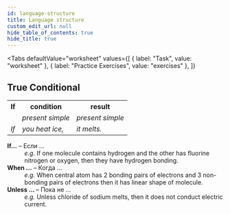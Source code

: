 ```yaml
---
id: language-structure
title: Language structure
custom_edit_url: null
hide_table_of_contents: true
hide_title: true
---
```



<Tabs
  defaultValue="worksheet"
  values={[
    { label: "Task", value: "worksheet" },
    { label: "Practice Exercises", value: "exercises" },
  ]}
>

<TabItem value="worksheet">


## True Conditional

<table>
  <tr>
    <th>If</th>
    <th>condition</th>
    <th>result</th>
  </tr>
  <tr>
    <td></td>
    <td>
      <em>present simple</em>
    </td>
    <td>
      <em>present simple</em>
    </td>
  </tr>
  <tr>
    <td>
      <em>If</em>
    </td>
    <td>
      <em>you heat ice,</em>
    </td>
    <td>
      <em>it melts.</em>
    </td>
  </tr>
</table>

<dl>
  <dt>
    <strong>If...</strong> – Если ...
  </dt>
  <dd>
    <em>e.g.</em> If one molecule contains hydrogen and the other has fluorine
    nitrogen or oxygen, then they have hydrogen bonding.
  </dd>
  <dt>
    <strong>When ...</strong> – Когда ...
  </dt>
  <dd>
    <em>e.g.</em> When central atom has 2 bonding pairs of electrons and 3
    non-bonding pairs of electrons then it has linear shape of molecule.
  </dd>
  <dt>
    <strong>Unless ... </strong> – Пока не ...
  </dt>
  <dd>
    <em>e.g.</em> Unless chloride of sodium melts, then it does not conduct
    electric current.
  </dd>
</dl>

</TabItem>

<TabItem value="exercises">
  <Frame src="https://learningapps.org/watch?v=pdph88a1v21" height="480px" />
</TabItem>

</Tabs>
